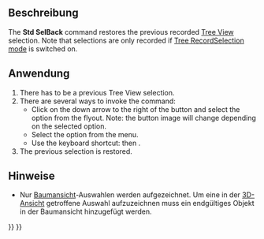<languages/>

{{Docnav
|[[Std_TreeSelection|TreeSelection]]
|[[Std_SelForward|SelForward]]
|[[Std_View_Menu|Std View Menu]]
|IconL=Std_TreeSelection.svg
|IconR=Std_SelForward.svg
|IconC=Freecad.svg
}}

{{GuiCommand
|Name=Std SelBack
|MenuLocation=View → Tree View Actions → Selection Back
|Workbenches=All
|Shortcut={{KEY|S}} {{KEY|B}}
|Version=0.19
|SeeAlso=[[Std_SelForward|Std SelForward]]
}}

<span id="Description"></span>
==Beschreibung==

The '''Std SelBack''' command restores the previous recorded [[Tree_View|Tree View]] selection. Note that selections are only recorded if [[Std_TreeRecordSelection|Tree RecordSelection mode]] is switched on.

<span id="Usage"></span>
==Anwendung==

# There has to be a previous Tree View selection.
# There are several ways to invoke the command:
#* Click on the down arrow to the right of the {{Button|[[Image:Std_TreeSyncView.svg|16px]]}} button and select the {{MenuCommand|[[Image:Std_SelBack.svg|16px]] Selection Back}} option from the flyout. Note: the button image will change depending on the selected option.
#* Select the {{MenuCommand|View → Tree View Actions → [[Image:Std_SelBack.svg|16px]] Selection Back}} option from the menu.
#* Use the keyboard shortcut: {{KEY|S}} then {{KEY|B}}.
# The previous selection is restored.

<span id="Notes"></span>
==Hinweise==

* Nur [[Tree_View/de|Baumansicht]]-Auswahlen werden aufgezeichnet. Um eine in der [[3D_View/de|3D-Ansicht]] getroffene Auswahl aufzuzeichnen muss ein endgültiges Objekt in der Baumansicht hinzugefügt werden.


{{Docnav
|[[Std_TreeSelection|TreeSelection]]
|[[Std_SelForward|SelForward]]
|[[Std_View_Menu|Std View Menu]]
|IconL=Std_TreeSelection.svg
|IconR=Std_SelForward.svg
|IconC=Freecad.svg
}}

{{Std_Base_navi{{#translation:}}}}
{{Userdocnavi{{#translation:}}}}